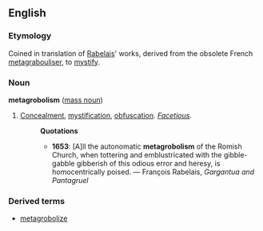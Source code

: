 ==English==
===Etymology===
Coined in translation of [[w:François Rabelais|Rabelais]]' works, derived from the obsolete French [[metagrabouliser]], to [[mystify]].

===Noun===
'''metagrobolism''' ([[mass noun]])

# [[concealment|Concealment]], [[mystification]], [[obfuscation]]. ''[[facetious|Facetious]].''
#:'''Quotations'''
#:*'''1653''': [A]ll the autonomatic '''metagrobolism''' of the Romish Church, when tottering and emblustricated with the gibble-gabble gibberish of this odious error and heresy, is homocentrically poised. &mdash; François Rabelais, ''Gargantua and Pantagruel''

===Derived terms===
*[[metagrobolize]]